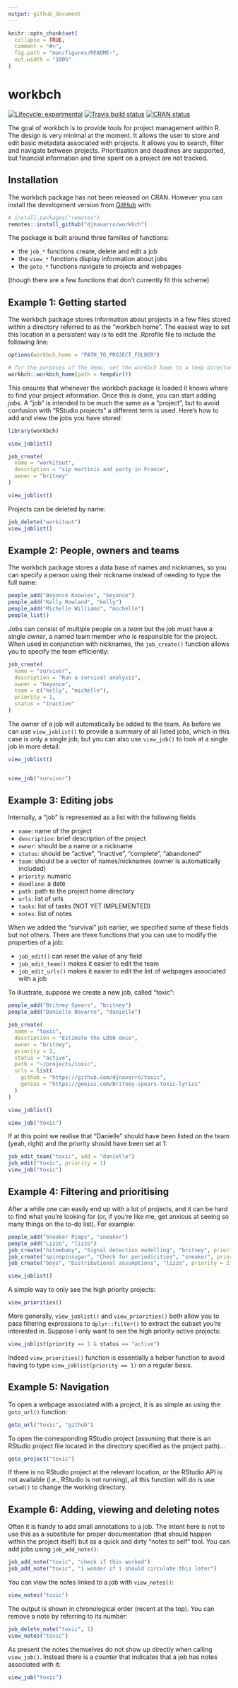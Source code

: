 ```yaml
---
output: github_document
---
```


<!-- README.md is generated from README.Rmd. Please edit that file -->

```r
knitr::opts_chunk$set(
  collapse = TRUE,
  comment = "#>",
  fig.path = "man/figures/README-",
  out.width = "100%"
)
```
# workbch

<!-- badges: start -->
[![Lifecycle: experimental](https://img.shields.io/badge/lifecycle-experimental-orange.svg)](https://www.tidyverse.org/lifecycle/#experimental)
[![Travis build status](https://travis-ci.org/djnavarro/workbch.svg?branch=master)](https://travis-ci.org/djnavarro/workbch)
[![CRAN status](https://www.r-pkg.org/badges/version/workbch)](https://cran.r-project.org/package=workbch)
<!-- badges: end -->

The goal of workbch is to provide tools for project management within R. The 
design is very minimal at the moment. It allows the user to store and edit 
basic metadata associated with projects. It allows you to search, filter and 
navigate between projects. Prioritisation and deadlines are supported, but 
financial information and time spent on a project are not tracked. 

## Installation

The workbch package has not been released on CRAN. However you can install the
development version from [GitHub](https://github.com/) with:

``` r
# install.packages("remotes")
remotes::install_github("djnavarro/workbch")
```

The package is built around three families of functions:

- the `job_*` functions create, delete and edit a job
- the `view_*` functions display information about jobs
- the `goto_*` functions navigate to projects and webpages

(though there are a few functions that don't currently fit this scheme)

## Example 1: Getting started

The workbch package stores information about projects in a few files stored
within a directory referred to as the "workbch home". The easiest way to set
this location in a persistent way is to edit the .Rprofile file to include
the following line:

```r
options(workbch.home = "PATH_TO_PROJECT_FOLDER")
```
```r
# for the purposes of the demo, set the workbch home to a temp directory 
workbch::workbch_home(path = tempdir())
```

This ensures that whenever the workbch package is loaded it knows where to find your project information. Once this is done, you can start adding *jobs*. A "job" is intended to be much the same as a "project", but to avoid confusion with "RStudio projects" a different term is used. Here's how to add and view the jobs you have stored:

```r
library(workbch)

view_joblist()

job_create(
  name = "workitout", 
  description = "sip martinis and party in France", 
  owner = "britney"
)

view_joblist()
```

Projects can be deleted by name:

```r
job_delete("workitout")
view_joblist()
```

## Example 2: People, owners and teams

The workbch package stores a data base of names and nicknames, so you can specify a person using their nickname instead of needing to type the full name:

```r
people_add("Beyoncé Knowles", "beyonce")
people_add("Kelly Rowland", "kelly")
people_add("Michelle Williams", "michelle")
people_list()
```

Jobs can consist of multiple people on a *team* but the job must have a single *owner*, a named team member who is responsible for the project. When used in conjunction with nicknames, the `job_create()` function allows you to specify the team efficiently:

```r
job_create(
  name = "survivor",
  description = "Run a survival analysis",
  owner = "beyonce",
  team = c("kelly", "michelle"),
  priority = 1,
  status = "inactive"
)
```

The owner of a job will automatically be added to the team. As before we can use `view_joblist()` to provide a summary of all listed jobs, which in this case is only a single job, but you can also use `view_job()` to look at a single job in more detail:

```r
view_joblist()


view_job("survivor")
```


## Example 3: Editing jobs

Internally, a "job" is represented as a list with the following fields

- `name`: name of the project
- `description`: brief description of the project
- `owner`: should be a name or a nickname
- `status`: should be "active", "inactive", "complete", "abandoned"
- `team`: should be a vector of names/nicknames (owner is automatically included)
- `priority`: numeric
- `deadline`: a date
- `path`: path to the project home directory
- `urls`: list of urls
- `tasks`: list of tasks (NOT YET IMPLEMENTED)
- `notes`: list of notes

When we added the "survival" job earlier, we specified some of these fields but not others. There are three functions that you can use to modify the properties of a job:

- `job_edit()` can reset the value of any field
- `job_edit_team()` makes it easier to edit the team
- `job_edit_urls()` makes it easier to edit the list of webpages associated with a job

To illustrate, suppose we create a new job, called "toxic":

```r
people_add("Britney Spears", "britney")
people_add("Danielle Navarro", "danielle")

job_create(
  name = "toxic",
  description = "Estimate the LD50 dose",
  owner = "britney",
  priority = 2,
  status = "active",
  path = "~/projects/toxic",
  urls = list(
    github = "https://github.com/djnavarro/toxic",
    genius = "https://genius.com/Britney-spears-toxic-lyrics"
  )
)

view_joblist()

view_job("toxic")
```

If at this point we realise that "Danielle" should have been listed on the team (yeah, right) and the priority should have been set at 1:

```r
job_edit_team("toxic", add = "danielle")
job_edit("toxic", priority = 1)
view_job("toxic")
```

## Example 4: Filtering and prioritising

After a while one can easily end up with a lot of projects, and it can be hard to find what you're looking for (or, if you're like me, get anxious at seeing so many things on the to-do list). For example:

```r
people_add("Sneaker Pimps", "sneaker")
people_add("Lizzo", "lizzo")
job_create("hitmebaby", "Signal detection modelling", "britney", priority = 2)
job_create("spinspinsugar", "Check for periodicities", "sneaker", priority = 1)
job_create("boys", "Distributional assumptions", "lizzo", priority = 2)
```
```r
view_joblist()
```

A simple way to only see the high priority projects:

```r
view_priorities()
```

More generally, `view_joblist()` and `view_priorities()` both allow you to pass filtering expressions to `dplyr::filter()` to extract the subset you're interested in. Suppose I only want to see the high priority active projects:

```r
view_joblist(priority == 1 & status == "active")
```

Indeed `view_priorities()` function is essentially a helper function to avoid having to type `view_joblist(priority == 1)` on a regular basis. 

## Example 5: Navigation

To open a webpage associated with a project, it is as simple as using the `goto_url()` function:

```r
goto_url("toxic", "github")
```

To open the corresponding RStudio project (assuming that there is an RStudio project file located in the directory specified as the project path)...

```r
goto_project("toxic")
```

If there is no RStudio project at the relevant location, or the RStudio API is not available (i.e., RStudio is not running), all this function will do is use `setwd()` to change the working directory.

## Example 6: Adding, viewing and deleting notes

Often it is handy to add small annotations to a job. The intent here is not to use this as a substitute for proper documentation (that should happen within the project itself) but as a quick and dirty "notes to self" tool. You can add jobs using `job_add_note()`:

```r
job_add_note("toxic", "check if this worked")
job_add_note("toxic", "i wonder if i should circulate this later")
```

You can view the notes linked to a job with `view_notes()`:

```r
view_notes("toxic")
```

The output is shown in chronological order (recent at the top). You can remove a note by referring to its number:

```r
job_delete_note("toxic", 1)
view_notes("toxic")
```

As present the notes themselves do not show up directly when calling `view_job()`. Instead there is a counter that indicates that a job has notes associated with it:

```r
view_job("toxic")
```

